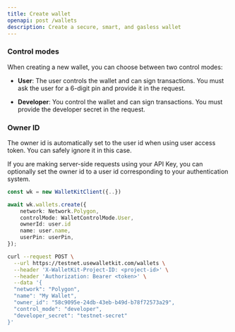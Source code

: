 ```yaml
---
title: Create wallet
openapi: post /wallets
description: Create a secure, smart, and gasless wallet
---
```


### Control modes

When creating a new wallet, you can choose between two control modes:

- **User**: The user controls the wallet and can sign transactions. You must ask the user for a 6-digit pin and provide it in the request.

- **Developer**: You control the wallet and can sign transactions. You must provide the developer secret in the request.

### Owner ID
The owner id is automatically set to the user id when using user access token. You can safely ignore it in this case.

If you are making server-side requests using your API Key, you can optionally set the owner id to a user id corresponding to your authentication system.

<Snippet file="header-project-id.mdx" />

<RequestExample>

```typescript Typescript
const wk = new WalletKitClient({..})

await wk.wallets.create({
    network: Network.Polygon,
    controlMode: WalletControlMode.User,
    ownerId: user.id
    name: user.name,
    userPin: userPin,
});
```

```bash curl
curl --request POST \
  --url https://testnet.usewalletkit.com/wallets \
  --header 'X-WalletKit-Project-ID: <project-id>' \
  --header 'Authorization: Bearer <token>' \
  --data '{
  "network": "Polygon",
  "name": "My Wallet",
  "owner_id": "58c9095e-24db-43eb-b49d-b78f72573a29",
  "control_mode": "developer",
  "developer_secret": "testnet-secret"
}'
```
</RequestExample>
